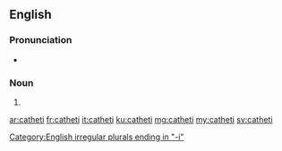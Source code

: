 ==English==

===Pronunciation===
* {{IPA|/ˈkæ.θɪˌtaɪ/|/kəˈθɪ.taɪ/|lang=en}}

===Noun===
{{head|en|plural}}

# {{plural of|cathetus|lang=en}}

[[Category:English irregular plurals ending in "-i"]]

[[ar:catheti]]
[[fr:catheti]]
[[it:catheti]]
[[ku:catheti]]
[[mg:catheti]]
[[my:catheti]]
[[sv:catheti]]